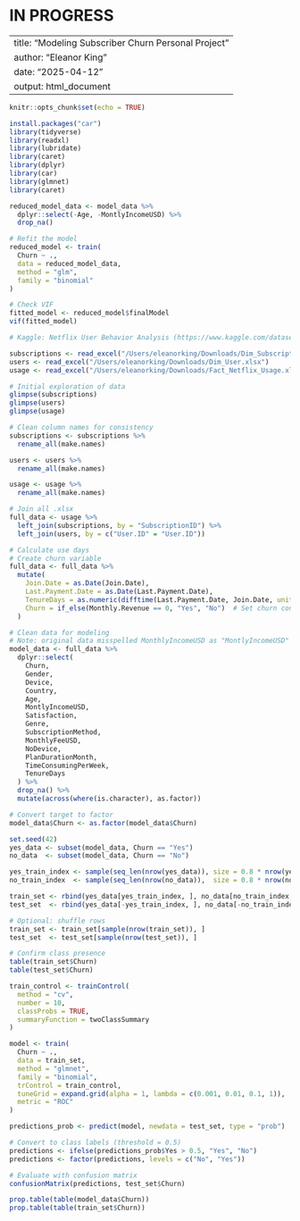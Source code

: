 # IN PROGRESS

---
title: "Modeling Subscriber Churn Personal Project"
author: "Eleanor King"
date: "2025-04-12"
output: html_document
---

```r
knitr::opts_chunk$set(echo = TRUE)

install.packages("car")
library(tidyverse)
library(readxl)
library(lubridate)
library(caret)
library(dplyr)
library(car)
library(glmnet)
library(caret)

reduced_model_data <- model_data %>%
  dplyr::select(-Age, -MontlyIncomeUSD) %>%
  drop_na()

# Refit the model
reduced_model <- train(
  Churn ~ ., 
  data = reduced_model_data, 
  method = "glm", 
  family = "binomial"
)

# Check VIF
fitted_model <- reduced_model$finalModel
vif(fitted_model)
```

```r
# Kaggle: Netflix User Behavior Analysis (https://www.kaggle.com/datasets/chul24/data-neflix?select=Fact_Netflix_Usage.xlsx)

subscriptions <- read_excel("/Users/eleanorking/Downloads/Dim_Subscription.xlsx")
users <- read_excel("/Users/eleanorking/Downloads/Dim_User.xlsx")
usage <- read_excel("/Users/eleanorking/Downloads/Fact_Netflix_Usage.xlsx")

# Initial exploration of data
glimpse(subscriptions)
glimpse(users)
glimpse(usage)

# Clean column names for consistency
subscriptions <- subscriptions %>%
  rename_all(make.names)

users <- users %>%
  rename_all(make.names)

usage <- usage %>%
  rename_all(make.names)

# Join all .xlsx
full_data <- usage %>%
  left_join(subscriptions, by = "SubscriptionID") %>%
  left_join(users, by = c("User.ID" = "User.ID"))
```

```r
# Calculate use days
# Create churn variable
full_data <- full_data %>%
  mutate(
    Join.Date = as.Date(Join.Date),
    Last.Payment.Date = as.Date(Last.Payment.Date),
    TenureDays = as.numeric(difftime(Last.Payment.Date, Join.Date, units = "days")),
    Churn = if_else(Monthly.Revenue == 0, "Yes", "No")  # Set churn condition here
  )
```

```r
# Clean data for modeling
# Note: original data misspelled MonthlyIncomeUSD as "MontlyIncomeUSD"
model_data <- full_data %>%
  dplyr::select(
    Churn,
    Gender,
    Device,
    Country,
    Age,
    MontlyIncomeUSD, 
    Satisfaction,
    Genre,
    SubscriptionMethod,
    MonthlyFeeUSD,
    NoDevice,
    PlanDurationMonth,
    TimeConsumingPerWeek,
    TenureDays
  ) %>%
  drop_na() %>%
  mutate(across(where(is.character), as.factor))

# Convert target to factor
model_data$Churn <- as.factor(model_data$Churn)


```

```r
set.seed(42)
yes_data <- subset(model_data, Churn == "Yes")
no_data  <- subset(model_data, Churn == "No")

yes_train_index <- sample(seq_len(nrow(yes_data)), size = 0.8 * nrow(yes_data))
no_train_index  <- sample(seq_len(nrow(no_data)),  size = 0.8 * nrow(no_data))

train_set <- rbind(yes_data[yes_train_index, ], no_data[no_train_index, ])
test_set  <- rbind(yes_data[-yes_train_index, ], no_data[-no_train_index, ])

# Optional: shuffle rows
train_set <- train_set[sample(nrow(train_set)), ]
test_set  <- test_set[sample(nrow(test_set)), ]

# Confirm class presence
table(train_set$Churn)
table(test_set$Churn)

train_control <- trainControl(
  method = "cv",
  number = 10,
  classProbs = TRUE,
  summaryFunction = twoClassSummary
)

model <- train(
  Churn ~ ., 
  data = train_set, 
  method = "glmnet", 
  family = "binomial", 
  trControl = train_control,
  tuneGrid = expand.grid(alpha = 1, lambda = c(0.001, 0.01, 0.1, 1)),
  metric = "ROC"
)

predictions_prob <- predict(model, newdata = test_set, type = "prob")

# Convert to class labels (threshold = 0.5)
predictions <- ifelse(predictions_prob$Yes > 0.5, "Yes", "No")
predictions <- factor(predictions, levels = c("No", "Yes"))

# Evaluate with confusion matrix
confusionMatrix(predictions, test_set$Churn)

prop.table(table(model_data$Churn))
prop.table(table(train_set$Churn))
```


